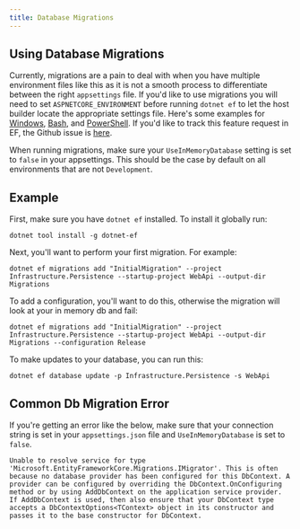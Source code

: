 ```yaml
---
title: Database Migrations
---
```


## Using Database Migrations

Currently, migrations are a pain to deal with when you have multiple environment files like this as it is not a smooth process to differentiate between the right `appsettings` file. 
If you'd like to use migrations you will need to set `ASPNETCORE_ENVIRONMENT` before running `dotnet ef` to let the host builder locate the appropriate settings file. Here's 
some examples for [Windows](https://superuser.com/questions/949560/how-do-i-set-system-environment-variables-in-windows-10), 
[Bash](https://askubuntu.com/questions/58814/how-do-i-add-environment-variables), 
and [PowerShell](https://docs.microsoft.com/en-us/powershell/module/microsoft.powershell.core/about/about_environment_variables?view=powershell-7). 
If you'd like to track this feature request in EF, the Github issue is [here](https://github.com/dotnet/efcore/issues/8695).

When running migrations, make sure your `UseInMemoryDatabase` setting is set to `false` in your appsettings. This should be the case by default on all environments that are not `Development`.

## Example
First, make sure you have `dotnet ef` installed. To install it globally run:

```shell
dotnet tool install -g dotnet-ef
```

Next, you'll want to perform your first migration. For example:
```shell
dotnet ef migrations add "InitialMigration" --project Infrastructure.Persistence --startup-project WebApi --output-dir Migrations
```

To add a configuration, you'll want to do this, otherwise the migration will look at your in memory db and fail:
```shell
dotnet ef migrations add "InitialMigration" --project Infrastructure.Persistence --startup-project WebApi --output-dir Migrations --configuration Release
```

To make updates to your database, you can run this:
```shell
dotnet ef database update -p Infrastructure.Persistence -s WebApi
```

## Common Db Migration Error

If you're getting an error like the below, make sure that your connection string is set in your `appsettings.json` file and `UseInMemoryDatabase` is set to `false`.

```
Unable to resolve service for type 'Microsoft.EntityFrameworkCore.Migrations.IMigrator'. This is often because no database provider has been configured for this DbContext. A provider can be configured by overriding the DbContext.OnConfiguring method or by using AddDbContext on the application service provider. If AddDbContext is used, then also ensure that your DbContext type accepts a DbContextOptions<TContext> object in its constructor and passes it to the base constructor for DbContext.
```

